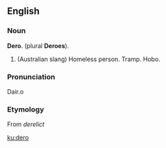 ==English==
===Noun===
'''Dero'''. (plural '''Deroes''').
#(Australian slang) Homeless person. Tramp. Hobo.

===Pronunciation===
Dair.o
===Etymology===
From ''derelict''

[[ku:dero]]